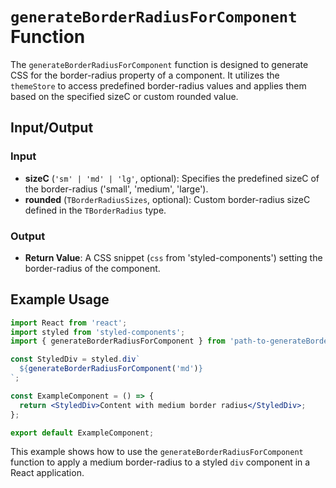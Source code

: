 # `generateBorderRadiusForComponent` Function

The `generateBorderRadiusForComponent` function is designed to generate CSS for the border-radius property of a component. It utilizes the `themeStore` to access predefined border-radius values and applies them based on the specified sizeC or custom rounded value.

## Input/Output

### Input

- **sizeC** (`'sm' | 'md' | 'lg'`, optional): Specifies the predefined sizeC of the border-radius ('small', 'medium', 'large').
- **rounded** (`TBorderRadiusSizes`, optional): Custom border-radius sizeC defined in the `TBorderRadius` type.

### Output

- **Return Value**: A CSS snippet (`css` from 'styled-components') setting the border-radius of the component.

## Example Usage

```jsx
import React from 'react';
import styled from 'styled-components';
import { generateBorderRadiusForComponent } from 'path-to-generateBorderRadiusForComponent';

const StyledDiv = styled.div`
  ${generateBorderRadiusForComponent('md')}
`;

const ExampleComponent = () => {
  return <StyledDiv>Content with medium border radius</StyledDiv>;
};

export default ExampleComponent;
```

This example shows how to use the `generateBorderRadiusForComponent` function to apply a medium border-radius to a styled `div` component in a React application.
